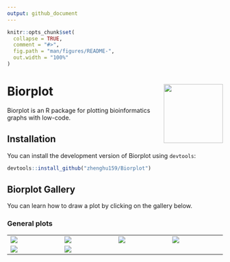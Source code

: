 ```yaml
---
output: github_document
---
```


<!-- README.md is generated from README.Rmd. Please edit that file -->

```r
knitr::opts_chunk$set(
  collapse = TRUE,
  comment = "#>",
  fig.path = "man/figures/README-",
  out.width = "100%"
)
```

# Biorplot <a href="https://zhenghu159.github.io/Biorplot"><img src="man/figures/logo.png" align="right" height="138" /></a>

Biorplot is an R package for plotting bioinformatics graphs with low-code.



## Installation

You can install the development version of Biorplot using `devtools`:

```r
devtools::install_github("zhenghu159/Biorplot")
```



## Biorplot Gallery

You can learn how to draw a plot by clicking on the gallery below.

### General plots

<table width="1500">
    <tr>
        <td width="300"><justify>
        <a href=https://zhenghu159.github.io/Biorplot/articles/General_Plots.html#base-lineplot target="-blank" title="Bior_LinePlot()">
        <img src="https://raw.githubusercontent.com/zhenghu159/Biorplot/main/vignettes/images/Bior_LinePlot1.png" > 
        </a>
        </justify></td>
        
        <td width="300"><justify>
        <a href=https://zhenghu159.github.io/Biorplot/articles/General_Plots.html#correlation-lineplot target="-blank" title="Bior_LinePlot()">
        <img src="https://raw.githubusercontent.com/zhenghu159/Biorplot/main/vignettes/images/Bior_LinePlot2.png" > 
        </a>
        </justify></td>
        
        <td width="300"><justify>
        <a href=https://zhenghu159.github.io/Biorplot/articles/General_Plots.html#bior_pieplot target="-blank" title="Bior_PiePlot()">
        <img src="https://raw.githubusercontent.com/zhenghu159/Biorplot/main/vignettes/images/Bior_PiePlot.png" >
        </a>
        </justify></td>
        
        <td width="300"> <justify>
        <a href=https://zhenghu159.github.io/Biorplot/articles/General_Plots.html#bior_stackbarplot target="-blank" title="Bior_StackBarplot()">
        <img src="https://raw.githubusercontent.com/zhenghu159/Biorplot/main/vignettes/images/Bior_StackBarplot.png" >
        </a>
        <justify></td>
    </tr>
    
    <tr>
        <td width="300"> <justify>
        <a href=https://zhenghu159.github.io/Biorplot/articles/General_Plots.html#bior_dotplot target="-blank"  title="Bior_DotPlot()">
        <img src="https://raw.githubusercontent.com/zhenghu159/Biorplot/main/vignettes/images/Bior_DotPlot.png" >
        </a>
        <justify></td>
    
        <td width="300"><justify>
        <a href=https://zhenghu159.github.io/Biorplot/articles/General_Plots.html#bior_sankeyplot target="-blank" title="Bior_Sankeyplot()">
        <img src="https://raw.githubusercontent.com/zhenghu159/Biorplot/main/vignettes/images/Bior_Sankeyplot.png" > 
        </a>
        </justify></td>
        
        <td width="300"><justify>
        </justify></td>
        
        <td width="300"> <justify>
        <justify></td>

    </tr>
</table>









